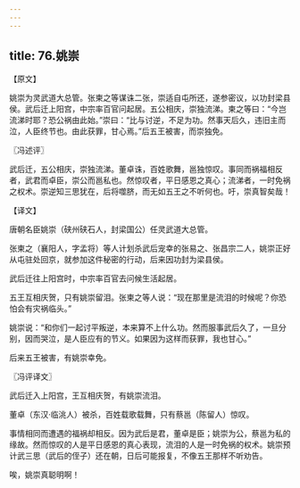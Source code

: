 ```yaml
---
---
---
```

title: 76.姚崇
---



【原文】

姚崇为灵武道大总管。张柬之等谋诛二张，崇适自屯所还，遂参密议，以功封梁县侯。武后迁上阳宫，中宗率百官问起居。五公相庆，崇独流涕。柬之等曰：“今岂流涕时耶？恐公祸由此始。”崇曰：“比与讨逆，不足为功。然事天后久，违旧主而泣，人臣终节也。由此获罪，甘心焉。”后五王被害，而崇独免。

〖冯述评〗

武后迁，五公相庆，崇独流涕。董卓诛，百姓歌舞，邕独惊叹。事同而祸福相反者，武君而卓臣，崇公而邕私也。然惊叹者，平日感恩之真心；流涕者，一时免祸之权术。崇逆知三思犹在，后将噬脐，而无如五王之不听何也。吁，崇真智矣哉！

【译文】

唐朝名臣姚崇（硖州硖石人，封梁国公）任灵武道大总管。

张柬之（襄阳人，字孟将）等人计划杀武后宠幸的张易之、张昌宗二人，姚崇正好从屯驻处回京，就参加这件秘密的行动，后来因功封为梁县侯。

武后迁往上阳宫时，中宗率百官去问候生活起居。

五王互相庆贺，只有姚崇留泪。张柬之等人说：“现在那里是流泪的时候呢？你恐怕会有灾祸临头。”

姚崇说：“和你们一起讨平叛逆，本来算不上什么功。然而服事武后久了，一旦分别，因而哭泣，是人臣应有的节义。如果因为这样而获罪，我也甘心。”

后来五王被害，有姚崇幸免。

〖冯评译文〗

武后迁入上阳宫，王互相庆贺，有姚崇流泪。

董卓（东汉·临洮人）被杀，百姓载歌载舞，只有蔡邕（陈留人）惊叹。

事情相同而遭遇的福祸却相反。因为武后是君，董卓是臣；姚崇为公，蔡邕为私的缘故。然而惊叹的人是平日感恩的真心表现，流泪的人是一时免祸的权术。姚崇预计武三思（武后的侄子）还在朝，日后可能报复，不像五王那样不听劝告。

唉，姚崇真聪明啊！